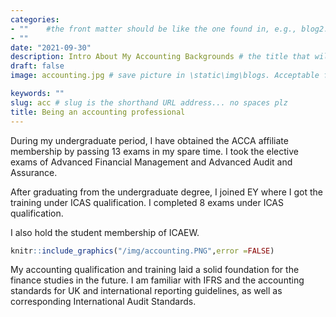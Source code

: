 ```yaml
---
categories:  
- ""    #the front matter should be like the one found in, e.g., blog2.md. It cannot be like the normal Rmd we used
- ""
date: "2021-09-30"
description: Intro About My Accounting Backgrounds # the title that will show up once someone gets to this page
draft: false
image: accounting.jpg # save picture in \static\img\blogs. Acceptable formats= jpg, jpeg, or png . Your iPhone pics wont work

keywords: ""
slug: acc # slug is the shorthand URL address... no spaces plz
title: Being an accounting professional
---
```

  



During my undergraduate period, I have obtained the ACCA affiliate membership by passing 13 exams in my spare time. I took the elective exams of Advanced Financial Management and Advanced Audit and Assurance.

After graduating from the undergraduate degree, I joined EY where I got the training under ICAS qualification. I completed 8 exams under ICAS qualification.

I also hold the student membership of ICAEW.


```r


knitr::include_graphics("/img/accounting.PNG",error =FALSE)

```

My accounting qualification and training laid a solid foundation for the finance studies in the future. I am familiar with IFRS and the accounting standards for UK and international reporting guidelines, as well as corresponding International Audit Standards.

